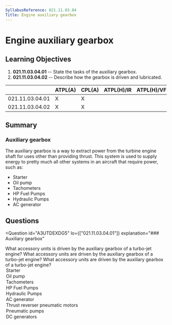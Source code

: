 ```yaml
---
SyllabusReference: 021.11.03.04
Title: Engine auxiliary gearbox
---
```


# Engine auxiliary gearbox

## Learning Objectives

1. **021.11.03.04.01** -- State the tasks of the auxiliary gearbox.
2. **021.11.03.04.02** -- Describe how the gearbox is driven and lubricated.

|                 | ATPL(A) | CPL(A) | ATPL(H)/IR | ATPL(H)/VFR | CPL(H) | IR  | CBIR(A) |
| --------------- | ------- | ------ | ---------- | ----------- | ------ | --- | ------- |
| 021.11.03.04.01 | X       | X      |            |             |        |     |         |
| 021.11.03.04.02 | X       | X      |            |             |        |     |         |

## Summary

### Auxiliary gearbox

The auxiliary gearbox is a way to extract power from the turbine engine shaft
for uses other than providing thrust. This system is used to supply energy to
pretty much all other systems in an aircraft that require power, such as:

- Starter
- Oil pump
- Tachometers
- HP Fuel Pumps
- Hydraulic Pumps
- AC generator

## Questions

<Question
  id="A3UTDEXDG5"
  lo={["021.11.03.04.01"]}
  explanation="### Auxiliary gearbox"
>
  <Text variant="oneCorrect">
    What accessory units is driven by the auxiliary gearbox of a turbo-jet
    engine?
  </Text>
  <Text variant="oneTwo">
    What accessory units are driven by the auxiliary gearbox of a turbo-jet
    engine?
  </Text>
  <Text variant="multipleCorrect" select={5}>
    What accessory units are driven by the auxiliary gearbox of a turbo-jet
    engine?
  </Text>
  <Option alwaysCorrect>Starter</Option>
  <Option alwaysCorrect>Oil pump</Option>
  <Option alwaysCorrect>Tachometers</Option>
  <Option alwaysCorrect>HP Fuel Pumps</Option>
  <Option alwaysCorrect>Hydraulic Pumps</Option>
  <Option alwaysCorrect>AC generator</Option>
  <Option why='Pneumatic systems are out of use in modern airliners, and are used only in emergency systems. Regardless, when they were in use, they relied on compressed "gas" canisters to supply the pressure to the system. These cannisters were not usually rechargeable  in flight, but when they were, they used a secondary system not directly powered by the auxiliary gearbox.'>
    Thrust reverser pneumatic motors
  </Option>
  <Option why='Pneumatic systems are out of use in modern airliners, and are used only in emergency systems. Regardless, when they were in use, they relied on compressed "gas" canisters to supply the pressure to the system. These cannisters were not usually rechargeable  in flight, but when they were, they used a secondary system not directly powered by the auxiliary gearbox.'>
    Pneumatic pumps
  </Option>
  <Option why="DC generators are not commonly used in aircraft. AC generators are used instead and a rectifier is used to convert AC to DC.">
    DC generators
  </Option>
</Question>
